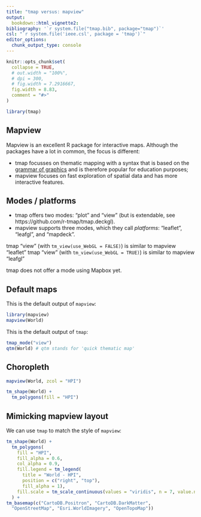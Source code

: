 ```yaml
---
title: "tmap versus: mapview"
output: 
  bookdown::html_vignette2:
bibliography: '`r system.file("tmap.bib", package="tmap")`'
csl: "`r system.file('ieee.csl', package = 'tmap')`"
editor_options: 
  chunk_output_type: console
---
```


```r
knitr::opts_chunk$set(
  collapse = TRUE,
  # out.width = "100%",
  # dpi = 300,
  # fig.width = 7.2916667,
  fig.width = 8.83,
  comment = "#>"
)
```


```r
library(tmap)
```

## Mapview

Mapview is an excellent R package for interactive maps. Although the packages have a lot in common, the focus is different:

* tmap focusses on thematic mapping with a syntax that is based on the [grammar of graphics](11_foundations_gg) and is therefore popular for education purposes;
* mapview focuses on fast exploration of spatial data and has more interactive features.

## Modes / platforms

* tmap offers two modes: "plot" and "view" (but is extendable, see https://github.com/r-tmap/tmap.deckgl). 
* mapview supports three modes, which they call *platforms*: "leaflet", "leafgl", and "mapdeck".

tmap "view" (with `tm_view(use_WebGL = FALSE)`) is similar to mapview "leaflet"
tmap "view" (with `tm_view(use_WebGL = TRUE)`) is similar to mapview "leafgl"

tmap does not offer a mode using Mapbox yet.

## Default maps

This is the default output of `mapview`:

```r
library(mapview)
mapview(World)
```


This is the default output of `tmap`:

```r
tmap_mode("view")
qtm(World) # qtm stands for 'quick thematic map'
```


## Choropleth

```r
mapview(World, zcol = "HPI")
```

```r
tm_shape(World) +
  tm_polygons(fill = "HPI")
```

## Mimicking mapview layout

We can use `tmap` to match the style of `mapview`:

```r
tm_shape(World) +
  tm_polygons(
    fill = "HPI",
    fill_alpha = 0.6,
    col_alpha = 0.9,
    fill.legend = tm_legend(
      title = "World - HPI",
      position = c("right", "top"), 
      fill_alpha = 1),
    fill.scale = tm_scale_continuous(values = "viridis", n = 7, value.na = "#BEBEBE")
  ) + 
tm_basemap(c("CartoDB.Positron", "CartoDB.DarkMatter", 
  "OpenStreetMap", "Esri.WorldImagery", "OpenTopoMap"))
```
